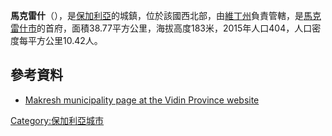 '''馬克雷什'''（{{lang-bg|Макреш}}），是[[保加利亞|保加利亞]]的城鎮，位於該國西北部，由[[維丁州|維丁州]]負責管轄，是[[馬克雷什市|馬克雷什市]]的首府，面積38.77平方公里，海拔高度183米，2015年人口404，人口密度每平方公里10.42人。

{{Coord|43|46|N|22|40|E|display=title}}

==參考資料==
* [http://www.vidin.government.bg/094/60-16-16/Makresh.html Makresh municipality page at the Vidin Province website] {{Wayback|url=http://www.vidin.government.bg/094/60-16-16/Makresh.html |date=20170630140928 }} {{bg icon}}

{{Bulgaria-geo-stub}}
[[Category:保加利亞城市|Category:保加利亞城市]]
